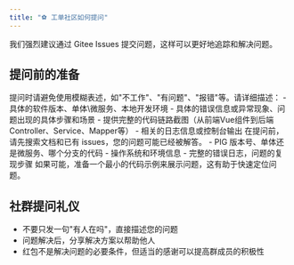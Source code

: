```yaml
---
title: "⚽️ 工单社区如何提问"
---
```


<Card title="推荐使用 Gitee Issues" icon="git" href="https://gitee.com/log4j/pig/issues">
  我们强烈建议通过 Gitee Issues 提交问题，这样可以更好地追踪和解决问题。
</Card>

## 提问前的准备

<Warning>
提问时请避免使用模糊表述，如"不工作"、"有问题"、"报错"等。请详细描述：
- 具体的软件版本、单体\微服务、本地开发环境
- 具体的错误信息或异常现象、问题出现的具体步骤和场景
- 提供完整的代码链路截图（从前端Vue组件到后端Controller、Service、Mapper等）
- 相关的日志信息或控制台输出
</Warning>

<Steps>
  <Step title="搜索已有问题">
    在提问前，请先搜索文档和已有 issues，您的问题可能已经被解答。
  </Step>
  <Step title="收集必要信息">
    - PIG 版本号、单体还是微服务、哪个分支的代码
    - 操作系统和环境信息
    - 完整的错误日志，问题的复现步骤
  </Step>
  <Step title="准备最小复现示例">
    如果可能，准备一个最小的代码示例来展示问题，这有助于快速定位问题。
  </Step>
</Steps>


## 社群提问礼仪

- 不要只发一句"有人在吗"，直接描述您的问题
- 问题解决后，分享解决方案以帮助他人
- 红包不是解决问题的必要条件，但适当的感谢可以提高群成员的积极性
